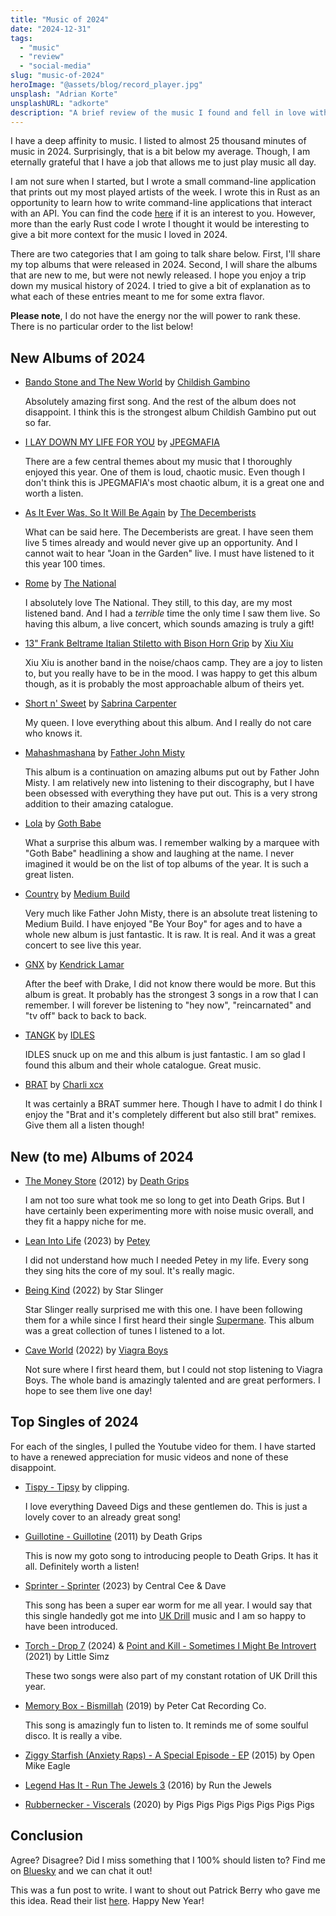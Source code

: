 ```yaml
---
title: "Music of 2024"
date: "2024-12-31"
tags:
  - "music"
  - "review"
  - "social-media"
slug: "music-of-2024"
heroImage: "@assets/blog/record_player.jpg"
unsplash: "Adrian Korte"
unsplashURL: "adkorte"
description: "A brief review of the music I found and fell in love with across all of 2024."
---
```


I have a deep affinity to music.
I listed to almost 25 thousand minutes of music in 2024.
Surprisingly, that is a bit below my average.
Though, I am eternally grateful that I have a job that allows me to just play music all day.

I am not sure when I started, but I wrote a small command-line application that prints out my most played artists of the week.
I wrote this in Rust as an opportunity to learn how to write command-line applications that interact with an API.
You can find the code [here](https://github.com/joshfinnie/lfmc) if it is an interest to you.
However, more than the early Rust code I wrote I thought it would be interesting to give a bit more context for the music I loved in 2024.

There are two categories that I am going to talk share below.
First, I'll share my top albums that were released in 2024.
Second, I will share the albums that are new to me, but were not newly released.
I hope you enjoy a trip down my musical history of 2024.
I tried to give a bit of explanation as to what each of these entries meant to me for some extra flavor.

**Please note**, I do not have the energy nor the will power to rank these.
There is no particular order to the list below!

## New Albums of 2024

- [Bando Stone and The New World](https://album.link/us/i/1757678472) by [Childish Gambino](https://www.childishgambino.com/)

  Absolutely amazing first song.
  And the rest of the album does not disappoint.
  I think this is the strongest album Childish Gambino put out so far.

- [I LAY DOWN MY LIFE FOR YOU](https://album.link/us/i/1760036431) by [JPEGMAFIA](https://www.jpegmafia.net/)

  There are a few central themes about my music that I thoroughly enjoyed this year.
  One of them is loud, chaotic music.
  Even though I don't think this is JPEGMAFIA's most chaotic album, it is a great one and worth a listen.

- [As It Ever Was, So It Will Be Again](https://album.link/us/i/1733117575) by [The Decemberists](https://www.decemberists.com/)

  What can be said here.
  The Decemberists are great.
  I have seen them live 5 times already and would never give up an opportunity.
  And I cannot wait to hear "Joan in the Garden" live.
  I must have listened to it this year 100 times.

- [Rome](https://album.link/us/i/1767454077) by [The National](https://www.americanmary.com/)

  I absolutely love The National.
  They still, to this day, are my most listened band.
  And I had a _terrible_ time the only time I saw them live.
  So having this album, a live concert, which sounds amazing is truly a gift!

- [13" Frank Beltrame Italian Stiletto with Bison Horn Grip](https://album.link/us/i/1750095083) by [Xiu Xiu](https://www.xiuxiu.org/)

  Xiu Xiu is another band in the noise/chaos camp.
  They are a joy to listen to, but you really have to be in the mood.
  I was happy to get this album though, as it is probably the most approachable album of theirs yet.

- [Short n' Sweet](https://album.link/us/i/1750307020) by [Sabrina Carpenter](https://www.sabrinacarpenter.com/)

  My queen.
  I love everything about this album.
  And I really do not care who knows it.

- [Mahashmashana](https://album.link/us/i/1760456744) by [Father John Misty](https://www.fatherjohnmisty.com/)

  This album is a continuation on amazing albums put out by Father John Misty.
  I am relatively new into listening to their discography, but I have been obsessed with everything they have put out.
  This is a very strong addition to their amazing catalogue.

- [Lola](https://album.link/us/i/1716490429) by [Goth Babe](https://www.gothbabemusic.com/)

  What a surprise this album was.
  I remember walking by a marquee with "Goth Babe" headlining a show and laughing at the name.
  I never imagined it would be on the list of top albums of the year.
  It is such a great listen.

- [Country](https://album.link/us/i/1731464507) by [Medium Build](https://www.mediumbuildmusic.com/)

  Very much like Father John Misty, there is an absolute treat listening to Medium Build.
  I have enjoyed "Be Your Boy" for ages and to have a whole new album is just fantastic.
  It is raw.
  It is real.
  And it was a great concert to see live this year.

- [GNX](https://album.link/us/i/1781270319) by [Kendrick Lamar](https://oklama.com/)

  After the beef with Drake, I did not know there would be more.
  But this album is great.
  It probably has the strongest 3 songs in a row that I can remember.
  I will forever be listening to "hey now", "reincarnated" and "tv off" back to back to back.

- [TANGK](https://album.link/us/i/1708015501) by [IDLES](https://www.idlesband.com/)

  IDLES snuck up on me and this album is just fantastic.
  I am so glad I found this album and their whole catalogue.
  Great music.

- [BRAT](https://album.link/us/i/1739079974) by [Charli xcx](https://www.charlixcx.com/)

  It was certainly a BRAT summer here.
  Though I have to admit I do think I enjoy the "Brat and it's completely different but also still brat" remixes.
  Give them all a listen though!

## New (to me) Albums of 2024

- [The Money Store](https://album.link/us/i/515449028) (2012) by [Death Grips](https://thirdworlds.net/)

  I am not too sure what took me so long to get into Death Grips.
  But I have certainly been experimenting more with noise music overall, and they fit a happy niche for me.

- [Lean Into Life](https://album.link/us/i/1650300996) (2023) by [Petey](https://www.peteyswebsite.com/)

  I did not understand how much I needed Petey in my life.
  Every song they sing hits the core of my soul.
  It's really magic.

- [Being Kind](https://starslingeruk.bandcamp.com/album/being-kind-lp) (2022) by Star Slinger

  Star Slinger really surprised me with this one.
  I have been following them for a while since I first heard their single [Supermane](https://youtu.be/ew-vfxBkhp8).
  This album was a great collection of tunes I listened to a lot.

- [Cave World](https://album.link/us/i/1616538091) (2022) by [Viagra Boys](https://www.vboysstockholm.com/)

  Not sure where I first heard them, but I could not stop listening to Viagra Boys.
  The whole band is amazingly talented and are great performers.
  I hope to see them live one day!

## Top Singles of 2024

For each of the singles, I pulled the Youtube video for them.
I have started to have a renewed appreciation for music videos and none of these disappoint.

- [Tispy - Tipsy](https://www.youtube.com/watch?v=KVn4Teq2SMY) by clipping.

  I love everything Daveed Digs and these gentlemen do.
  This is just a lovely cover to an already great song!

- [Guillotine - Guillotine](https://youtu.be/Orlbo9WkZ2E) (2011) by Death Grips

  This is now my goto song to introducing people to Death Grips.
  It has it all.
  Definitely worth a listen!

- [Sprinter - Sprinter](https://youtu.be/pSY3i5XHHXo) (2023) by Central Cee & Dave

  This song has been a super ear worm for me all year.
  I would say that this single handedly got me into [UK Drill](https://en.wikipedia.org/wiki/UK_drill) music and I am so happy to have been introduced.

- [Torch - Drop 7](https://youtu.be/MUe7PCJ9FE8) (2024) & [Point and Kill - Sometimes I Might Be Introvert](https://youtu.be/tvY31eN3gtE) (2021) by Little Simz

  These two songs were also part of my constant rotation of UK Drill this year.

- [Memory Box - Bismillah](https://youtu.be/8ob0J3gi6b8) (2019) by Peter Cat Recording Co.

  This song is amazingly fun to listen to.
  It reminds me of some soulful disco.
  It is really a vibe.

- [Ziggy Starfish (Anxiety Raps) - A Special Episode - EP](https://youtu.be/R3ib9gCw1F4) (2015) by Open Mike Eagle
- [Legend Has It - Run The Jewels 3](https://youtu.be/vWaljXUiCaE) (2016) by Run the Jewels
- [Rubbernecker - Viscerals](https://youtu.be/WV2w2395jZo) (2020) by Pigs Pigs Pigs Pigs Pigs Pigs Pigs

## Conclusion

Agree?
Disagree?
Did I miss something that I 100% should listen to?
Find me on [Bluesky](https://bsky.app/profile/joshfinnie.dev) and we can chat it out!

This was a fun post to write.
I want to shout out Patrick Berry who gave me this idea.
Read their list [here](https://blog.patandkat.com/category/music/).
Happy New Year!
